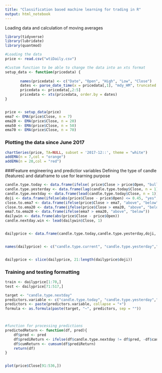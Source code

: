 ```yaml
---
title: "Classification based machine learning for trading in R"
output: html_notebook
---
```

 
 Loading data and calculation of moving averages

```r
library(tidyverse)
library(lubridate)
library(quantmod)

#Loading the data
price <- read.csv("wtiDaily.csv")

#Custom function to be able to change the data into an xts format
setup_data <- function(pricedata) {
  
       names(pricedata) <- c("Date", "Open", "High", "Low", "Close")
       dates <- parse_date_time(x = pricedata[,1], "mdy_HM", truncated = 3)
       pricedata <- pricedata[,2:5]
       pricedata <- xts(pricedata, order.by = dates)
}


price <- setup_data(price)
ema7 <- EMA(price$Close, n = 7)
ema20 <- EMA(price$Close, n = 20)
ema50 <- EMA(price$Close, n = 50)
ema70 <- EMA(price$Close, n = 70)

```

### Plotting the data since June 2017

```r
chartSeries(price, TA=NULL, subset = '2017-12::', theme = "white")
addEMA(n = 7,col = "orange")
addEMA(n = 20,col = "red")

```

###Feature engineering and predictior variables
Defining the type of candle (features) and dataframe to use for learning purpose

```r

candle.type.today <- data.frame(ifelse( price$Close > price$Open, "bull", "bear"))
candle.type.yesterday <- data.frame(lag(candle.type.today$Close, n = 1))
candle.type.nextday <- data.frame(lead(candle.type.today$Close, n = 1))
doji <- data.frame(ifelse(abs(price$Close - price$Open) <= 0.45, "yes", "no"))
close.to.ema7 <- data.frame(ifelse(price$Close > ema7, "above", "below"))
close.to.ema20 <- data.frame(ifelse(price$Close > ema20, "above", "below"))
ema7.to.ema20 <- data.frame(ifelse(ema7 > ema20, "above", "below"))
dailywin <- data.frame(abs(price$Close - price$Open))
candle.nextday.win <- lead(dailywin$Close, 1)


dailyprice <- data.frame(candle.type.today,candle.type.yesterday,doji, close.to.ema7,close.to.ema20, ema7.to.ema20, dailywin, candle.nextday.win, candle.type.nextday)


names(dailyprice) <- c("candle.type.current", "candle.type.yesterday","doji", "close.to.ema7", "close.to.ema20", "ema7.to.ema20", "dailywin", "candle.nextday.win", "candle.type.nextday")


dailyprice <- slice(dailyprice, 21:length(dailyprice$doji))

```


### Training and testing formatting

```r
train <- dailyprice[1:70,]
test <- dailyprice[71:517,]

target <- "candle.type.nextday"
predictors.variable <- c("candle.type.today", "candle.type.yesterday","doji", "position.to.ema7", "position.to.ema20", "ema7.to.ema20", "dailywin")
predictors <- paste(predictors.variable, collapse = "+")
formula <- as.formula(paste(target, "~", predictors, sep = ""))



#function for processing predictions
predictedReturn <- function(df, pred){
    df$pred <- pred
    df$prediReturn <- ifelse(df$candle.type.nextday != df$pred, -df$candle.nextday.win, df$candle.nextday.win)
    df$cumReturn <- cumsum(df$prediReturn)
    return(df)
}


plot(price$Close[91:536,])
```